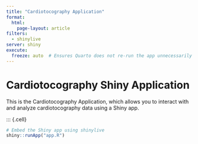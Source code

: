 ```yaml
---
title: "Cardiotocography Application"
format: 
  html:
    page-layout: article
filters:
  - shinylive
server: shiny
execute:
  freeze: auto  # Ensures Quarto does not re-run the app unnecessarily
---
```


# Cardiotocography Shiny Application

This is the Cardiotocography Application, which allows you to interact with and analyze cardiotocography data using a Shiny app.

::: {.cell}

```r

# Embed the Shiny app using shinylive
shiny::runApp("app.R")
```


